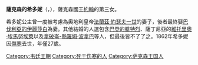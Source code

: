 {{Multiple issues|
{{Expand language|1=de|time=2020-11-12T03:01:31+00:00}}
{{Unreferenced|time=2020-11-12T03:01:31+00:00}}
}}
{{Infobox royalty
| name        = 薩克森的希多妮
| image       = 1834 M.Sidonia.jpg
| birth_date  = {{birth date|1834|8|16|df=y}}
| birth_place = [[皮爾尼茨宮|皮爾尼茨宮]]
| death_date  = {{Death date and age|1862|3|1|1834|8|16|df=y}}
| death_place = [[德勒斯登|德勒斯登]]
| house       = [[韋廷王朝|韋廷王朝]]
| father      = [[約翰_(薩克森國王)|薩克森國王約翰]]
| mother      = [[巴伐利亞的阿瑪莉埃·奧古斯塔|巴伐利亞的阿瑪莉埃·奧古斯塔]]
}}
'''薩克森的希多妮'''（{{lang-de|Sidonie von Sachsen}}，{{bd|1834年|8月16日|1862年|3月1日}}），薩克森國王[[約翰_(薩克森國王)|約翰]]的第三女。

希多妮公主曾一度被考慮為奧地利皇帝[[法蘭茲·約瑟夫一世|法蘭茲·約瑟夫一世]]的妻子，後者最終娶[[伊麗莎白皇后|巴伐利亞的伊麗莎白]]為妻。其他結婚的人選包含[[弗里德里希一世_(巴登)|巴登的腓特烈]]、薩丁尼亞的[[维托里奥·埃马努埃莱二世|維托里奧·埃馬努埃萊]]以及[[拿破崙-熱羅姆·波拿巴|拿破崙-熱羅姆·波拿巴]]等人，但最後皆不了了之。1862年希多妮因[[傷寒|傷寒]]去世，年僅27歲。

[[Category:韦廷王朝|Category:韦廷王朝]]
[[Category:死于伤寒的人|Category:死于伤寒的人]]
[[Category:萨克森王国人|Category:萨克森王国人]]
